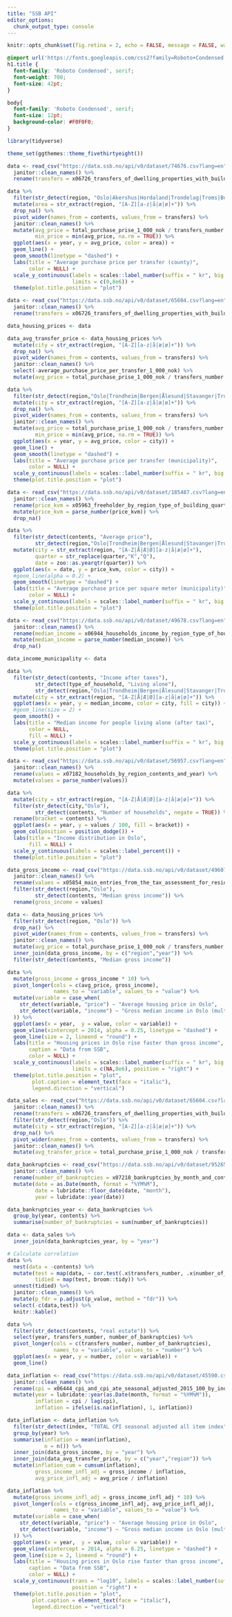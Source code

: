 ```yaml
---
title: "SSB API"
editor_options:
  chunk_output_type: console
---
```


```r
knitr::opts_chunk$set(fig.retina = 2, echo = FALSE, message = FALSE, warning = FALSE, fig.align = "center")
```

```css
@import url('https://fonts.googleapis.com/css2?family=Roboto+Condensed:wght@400;700&display=swap');
h1.title {
  font-family: 'Roboto Condensed', serif;
  font-weight: 700;
  font-size: 42pt;
}

body{
  font-family: 'Roboto Condensed', serif;
  font-size: 12pt;
  background-color: #F0F0F0;
}
```


```r
library(tidyverse)

theme_set(ggthemes::theme_fivethirtyeight())
```

```r
data <- read_csv("https://data.ssb.no/api/v0/dataset/74676.csv?lang=en", locale = readr::locale(encoding = "latin1")) %>% 
  janitor::clean_names() %>%
  rename(transfers = x06726_transfers_of_dwelling_properties_with_building_free_market_sale_by_region_year_and_contents)

data %>% 
  filter(str_detect(region, "Oslo|Akershus|Hordaland|Trondelag|Troms|Buskerud|Telemark|Rogaland|Finnmark")) %>% 
  mutate(area = str_extract(region, "[A-Z][a-z|å|æ|ø]+")) %>% 
  drop_na() %>% 
  pivot_wider(names_from = contents, values_from = transfers) %>% 
  janitor::clean_names() %>% 
  mutate(avg_price = total_purchase_prise_1_000_nok / transfers_number * 1000,
         min_price = min(avg_price, na.rm = TRUE)) %>% 
  ggplot(aes(x = year, y = avg_price, color = area)) +
  geom_line() + 
  geom_smooth(linetype = "dashed") +
  labs(title = "Average purchase price per transfer (county)",
       color = NULL) +
  scale_y_continuous(labels = scales::label_number(suffix = " kr", big.mark = " "),
                     limits = c(0,8e6)) +
  theme(plot.title.position = "plot")
```

```r
data <- read_csv("https://data.ssb.no/api/v0/dataset/65604.csv?lang=en", locale = readr::locale(encoding = "latin1"), na = "..") %>% 
  janitor::clean_names() %>% 
  rename(transfers = x06726_transfers_of_dwelling_properties_with_building_free_market_sale_by_region_year_and_contents) 

data_housing_prices <- data

data_avg_transfer_price <- data_housing_prices %>% 
  mutate(city = str_extract(region, "[A-Z][a-z|å|æ|ø]+")) %>% 
  drop_na() %>% 
  pivot_wider(names_from = contents, values_from = transfers) %>% 
  janitor::clean_names() %>% 
  select(-average_purchase_price_per_transfer_1_000_nok) %>% 
  mutate(avg_price = total_purchase_prise_1_000_nok / transfers_number * 1000)

data %>% 
  filter(str_detect(region,"Oslo|Trondheim|Bergen|Ålesund|Stavanger|Tromsø|Bodø")) %>% 
  mutate(city = str_extract(region, "[A-Z][a-z|å|æ|ø]+")) %>% 
  drop_na() %>% 
  pivot_wider(names_from = contents, values_from = transfers) %>% 
  janitor::clean_names() %>% 
  mutate(avg_price = total_purchase_prise_1_000_nok / transfers_number * 1000,
         min_price = min(avg_price, na.rm = TRUE)) %>% 
  ggplot(aes(x = year, y = avg_price, color = city)) +
  geom_line() + 
  geom_smooth(linetype = "dashed") +
  labs(title = "Average purchase price per transfer (municipality)",
       color = NULL) +
  scale_y_continuous(labels = scales::label_number(suffix = " kr", big.mark = " ")) +
  theme(plot.title.position = "plot")
```

```r
data <- read_csv("https://data.ssb.no/api/v0/dataset/185487.csv?lang=en", locale = readr::locale(encoding = "latin1")) %>% 
  janitor::clean_names() %>% 
  rename(price_kvm = x05963_freeholder_by_region_type_of_building_quarter_and_contents) %>% 
  mutate(price_kvm = parse_number(price_kvm)) %>% 
  drop_na()

data %>% 
  filter(str_detect(contents, "Average price"),
         str_detect(region,"Oslo|Trondheim|Bergen|Ålesund|Stavanger|Tromsø|Bodø")) %>% 
  mutate(city = str_extract(region, "[A-Z|Å|Æ|Ø][a-z|å|æ|ø]+"),
         quarter = str_replace(quarter,"K","Q"),
         date = zoo::as.yearqtr(quarter)) %>% 
  ggplot(aes(x = date, y = price_kvm, color = city)) +
  #geom_line(alpha = 0.2) + 
  geom_smooth(linetype = "dashed") +
  labs(title = "Average purchase price per square meter (municipality)",
       color = NULL) +
  scale_y_continuous(labels = scales::label_number(suffix = " kr", big.mark = " ")) +
  theme(plot.title.position = "plot")
```

```r
data <- read_csv("https://data.ssb.no/api/v0/dataset/49678.csv?lang=en", locale = readr::locale(encoding = "latin1")) %>% 
  janitor::clean_names() %>% 
  rename(median_income = x06944_households_income_by_region_type_of_household_year_and_contents) %>% 
  mutate(median_income = parse_number(median_income)) %>% 
  drop_na()

data_income_municipality <- data

data %>% 
  filter(str_detect(contents, "Income after taxes"),
         str_detect(type_of_household, "Living alone"),
         str_detect(region,"Oslo|Trondheim|Bergen|Ålesund|Stavanger|Tromsø|Bodø")) %>% 
  mutate(city = str_extract(region, "[A-Z|Å|Æ|Ø][a-z|å|æ|ø]+")) %>% 
  ggplot(aes(x = year, y = median_income, color = city, fill = city)) +
  #geom_line(size = 2) + 
  geom_smooth() +
  labs(title = "Median income for people living alone (after tax)",
       color = NULL,
       fill = NULL) +
  scale_y_continuous(labels = scales::label_number(suffix = " kr", big.mark = " ")) +
  theme(plot.title.position = "plot")
```

```r
data <- read_csv("https://data.ssb.no/api/v0/dataset/56957.csv?lang=en", locale = readr::locale(encoding = "latin1")) %>% 
  janitor::clean_names() %>% 
  rename(values = x07182_households_by_region_contents_and_year) %>% 
  mutate(values = parse_number(values))

data %>% 
  mutate(city = str_extract(region, "[A-Z|Å|Æ|Ø][a-z|å|æ|ø]+")) %>% 
  filter(str_detect(city,"Oslo"),
         str_detect(contents, "Number of households", negate = TRUE)) %>% 
  rename(bracket = contents) %>% 
  ggplot(aes(x = year, y = values / 100, fill = bracket)) +
  geom_col(position = position_dodge()) +
  labs(title = "Income distribution in Oslo",
       fill = NULL) +
  scale_y_continuous(labels = scales::label_percent()) +
  theme(plot.title.position = "plot")
```

```r
data_gross_income <- read_csv("https://data.ssb.no/api/v0/dataset/49607.csv?lang=en", locale = readr::locale(encoding = "latin1")) %>% 
  janitor::clean_names() %>% 
  rename(values = x05854_main_entries_from_the_tax_assessment_for_residents_17_years_and_older_nok_by_region_age_year_and_contents) %>% 
  filter(str_detect(region,"Oslo"),
         str_detect(contents, "Median gross income")) %>% 
  rename(gross_income = values)

data <- data_housing_prices %>% 
  filter(str_detect(region, "Oslo")) %>% 
  drop_na() %>% 
  pivot_wider(names_from = contents, values_from = transfers) %>% 
  janitor::clean_names() %>% 
  mutate(avg_price = total_purchase_prise_1_000_nok / transfers_number * 1000) %>% 
  inner_join(data_gross_income, by = c("region","year")) %>% 
  filter(str_detect(contents, "Median gross income"))

data %>% 
  mutate(gross_income = gross_income * 10) %>% 
  pivot_longer(cols = c(avg_price, gross_income),
               names_to = "variable", values_to = "value") %>% 
  mutate(variable = case_when(
    str_detect(variable, "price") ~ "Average housing price in Oslo",
    str_detect(variable, "income") ~ "Gross median income in Oslo (multiplied by 10)"
  )) %>% 
  ggplot(aes(x = year,  y = value, color = variable)) + 
  geom_vline(xintercept = 2014, alpha = 0.25, linetype = "dashed") + 
  geom_line(size = 2, lineend = "round") + 
  labs(title = "Housing prices in Oslo rise faster than gross income",
       caption = "Data from SSB",
       color = NULL) +
  scale_y_continuous(labels = scales::label_number(suffix = " kr", big.mark = " "),
                     limits = c(NA,8e6), position = "right") +
  theme(plot.title.position = "plot",
        plot.caption = element_text(face = "italic"),
        legend.direction = "vertical")
```


```r
data_sales <- read_csv("https://data.ssb.no/api/v0/dataset/65604.csv?lang=en", locale = readr::locale(encoding = "latin1"), na = "..") %>% 
  janitor::clean_names() %>% 
  rename(transfers = x06726_transfers_of_dwelling_properties_with_building_free_market_sale_by_region_year_and_contents) %>%
  filter(str_detect(region,"Oslo")) %>% 
  mutate(city = str_extract(region, "[A-Z][a-z|å|æ|ø]+")) %>% 
  drop_na() %>% 
  pivot_wider(names_from = contents, values_from = transfers) %>% 
  janitor::clean_names() %>% 
  mutate(avg_transfer_price = total_purchase_prise_1_000_nok / transfers_number * 1000)

data_bankruptcies <- read_csv("https://data.ssb.no/api/v0/dataset/95265.csv?lang=en", locale = readr::locale(encoding = "latin1"), na = "..") %>% 
  janitor::clean_names() %>% 
  rename(number_of_bankruptcies = x07218_bankruptcies_by_month_and_contents) %>% 
  mutate(date = as.Date(month, format = "%YM%M"),
         date = lubridate::floor_date(date, "month"),
         year = lubridate::year(date))

data_bankruptcies_year <- data_bankruptcies %>% 
  group_by(year, contents) %>% 
  summarise(number_of_bankruptcies = sum(number_of_bankruptcies))

data <- data_sales %>% 
  inner_join(data_bankruptcies_year, by = "year")

# Calculate correlation
data %>% 
  nest(data = -contents) %>%
  mutate(test = map(data, ~ cor.test(.x$transfers_number, .x$number_of_bankruptcies, method = "spearman")),
         tidied = map(test, broom::tidy)) %>% 
  unnest(tidied) %>% 
  janitor::clean_names() %>% 
  mutate(p_fdr = p.adjust(p_value, method = "fdr")) %>% 
  select(-c(data,test)) %>% 
  knitr::kable()

data %>% 
  filter(str_detect(contents, "real estate")) %>% 
  select(year, transfers_number, number_of_bankruptcies) %>% 
  pivot_longer(cols = c(transfers_number, number_of_bankruptcies),
               names_to = "variable", values_to = "number") %>% 
  ggplot(aes(x = year, y = number, color = variable)) + 
  geom_line()
```

```r
data_inflation <- read_csv("https://data.ssb.no/api/v0/dataset/45590.csv?lang=en", locale = readr::locale(encoding = "latin1"), na = ".") %>% 
  janitor::clean_names() %>% 
  rename(cpi = x06444_cpi_and_cpi_ate_seasonal_adjusted_2015_100_by_index_month_and_contents) %>% 
  mutate(year = lubridate::year(as.Date(month, format = "%YM%M")),
         inflation = cpi / lag(cpi),
         inflation = ifelse(is.na(inflation), 1, inflation))

data_inflation <- data_inflation %>% 
  filter(str_detect(index, "TOTAL CPI seasonal adjusted all item index")) %>% 
  group_by(year) %>% 
  summarise(inflation = mean(inflation),
            n = n()) %>% 
  inner_join(data_gross_income, by = "year") %>% 
  inner_join(data_avg_transfer_price, by = c("year","region")) %>% 
  mutate(inflation_cum = cumsum(inflation),
         gross_income_infl_adj = gross_income / inflation,
         avg_price_infl_adj = avg_price / inflation)

data_inflation %>% 
  mutate(gross_income_infl_adj = gross_income_infl_adj * 10) %>% 
  pivot_longer(cols = c(gross_income_infl_adj, avg_price_infl_adj),
               names_to = "variable", values_to = "value") %>% 
  mutate(variable = case_when(
    str_detect(variable, "price") ~ "Average housing price in Oslo",
    str_detect(variable, "income") ~ "Gross median income in Oslo (multiplied by 10)"
  )) %>% 
  ggplot(aes(x = year,  y = value, color = variable)) + 
  geom_vline(xintercept = 2014, alpha = 0.25, linetype = "dashed") + 
  geom_line(size = 2, lineend = "round") + 
  labs(title = "Housing prices in Oslo rise faster than gross income",
       caption = "Data from SSB",
       color = NULL) +
  scale_y_continuous(trans = "log10", labels = scales::label_number(suffix = " kr", big.mark = " "),
                     position = "right") +
  theme(plot.title.position = "plot",
        plot.caption = element_text(face = "italic"),
        legend.direction = "vertical")
```



